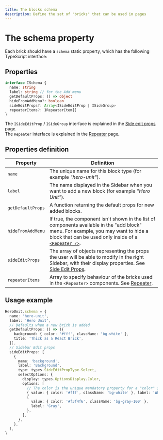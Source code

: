 ```yaml
---
title: The blocks schema
description: Define the set of "bricks" that can be used in pages
---
```


# The schema property

Each brick should have a `schema` static property, which has the following TypeScript interface:

## Properties

```ts
interface ISchema {
  name: string
  label: string // for the Add menu
  getDefaultProps: () => object
  hideFromAddMenu?: boolean
  sideEditProps?: Array<ISideEditProp | ISideGroup>
  repeaterItems?: IRepeaterItem[]
}
```

The `ISideEditProp` / `ISideGroup` interface is explained in the [Side edit props](side-edit-props) page.  
The `Repeater` interface is explained in the [Repeater](/api-reference/visual-components/repeater) page.

## Properties definition

| Property          | Definition                                                                                                                                                                                                                               |
| ----------------- | ---------------------------------------------------------------------------------------------------------------------------------------------------------------------------------------------------------------------------------------- |
| `name`            | The unique name for this block type (for example _"hero-unit"_).                                                                                                                                                                         |
| `label`           | The name displayed in the Sidebar when you want to add a new block (for example _"Hero Unit"_).                                                                                                                                          |
| `getDefaultProps` | A function returning the default props for new added blocks.                                                                                                                                                                             |
| `hideFromAddMenu` | If true, the component isn't shown in the list of components available in the "add block" menu. For example, you may want to hide a block that can be used only inside of a [`<Repeater />`](/api-reference/visual-components/repeater). |
| `sideEditProps`   | The array of objects representing the props the user will be able to modify in the right Sidebar, with their display properties. See [Side Edit Props](side-edit-props).                                                                 |
| `repeaterItems`   | Array to specify behaviour of the bricks used in the `<Repeater>` components. See [Repeater](/api-reference/visual-components/repeater).                                                                                                 |

## Usage example

```ts
HeroUnit.schema = {
  name: 'hero-unit',
  label: 'Hero Unit',
  // Defaults when a new brick is added
  getDefaultProps: () => ({
    background: { color: '#fff', className: 'bg-white' },
    title: 'Thick as a React Brick',
  }),
  // Sidebar Edit props
  sideEditProps: [
    {
      name: 'background',
      label: 'Background',
      type: types.SideEditPropType.Select,
      selectOptions: {
        display: types.OptionsDisplay.Color,
        options: [
          // The color is the unique mandatory property for a "color" select
          { value: { color: '#fff', className: 'bg-white' }, label: 'White' },
          {
            value: { color: '#f3f4f6', className: 'bg-gray-100' },
            label: 'Gray',
          },
        ],
      },
    },
  ],
}
```
